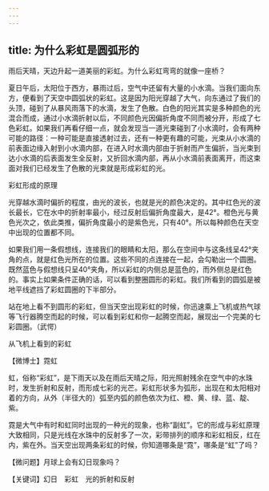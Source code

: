 ```yaml
---
---
---
```

title: 为什么彩虹是圆弧形的
---




雨后天晴，天边升起一道美丽的彩虹。为什么彩虹弯弯的就像一座桥？

夏日午后，太阳位于西方，暴雨过后，空气中还留有大量的小水滴。当我们面向东方，便看到了天空中圆弧状的彩虹。这是因为阳光穿越了大气，向东通过了我们的头顶，碰到了从暴风雨落下的水滴，发生了色散。白色的阳光其实是多种颜色的光混合而成，通过小水滴折射以后，不同颜色光因偏折角度不同而被分开，形成了七色彩虹。如果我们再看仔细一点，就会发现当一道光束碰到了小水滴时，会有两种可能的路径：一种可能是直接透射过去，还有一种更有趣的可能，光束从小水滴的前表面边缘入射到小水滴内部，在进入时水滴内部由于折射而产生偏折，当光束到达小水滴的后表面发生全反射，又折回水滴内部，再从小水滴前表面离开，而这束面对我们已经发生了色散的光束就是形成彩虹的光。

彩虹形成的原理



光穿越水滴时偏折的程度，由光的波长，也就是光的颜色决定的。其中红色光的波长最长，它在水中的折射率最小，经过反射后偏折角度最大，是42°。橙色光与黄色光次之，依此类推，偏折角度最小的是紫色光，只有40°。所以每种颜色在天空中出现的位置都不同。

如果我们用一条假想线，连接我们的眼睛和太阳，那么在空间中与这条线呈42°夹角的点，就是红色光所在的位置。这些不同的点连接在一起，会勾勒出一个圆圈。既然蓝色与假想线只呈40°夹角，所以彩虹的内侧总是蓝色的，而外侧总是红色的。事实上如果条件正确的话，可以看到整圈圆形的彩虹。我们所看到的圆弧是被地平线遮挡了彩虹圆圈的下半部分。

站在地上看不到圆形的彩虹，但当天空出现彩虹的时候，你迅速乘上飞机或热气球等飞行器腾空而起的时候，可以看到彩虹和你一起腾空而起，展现出一个完美的七彩圆圈。（武愕）

从飞机上看到的彩虹





【微博士】霓虹

虹，俗称“彩虹”，是下雨天以及在雨后天晴之际，阳光照射残余在空气中的水珠时，发生折射和反射，而形成七彩的光芒。彩虹形状多为弧形，出现在和太阳相对着的方向，从外（半径大的）弧至内弧的颜色依次为红、橙、黄、绿、蓝、靛、紫。

霓是大气中有时和虹同时出现的一种光的现象，也称“副虹”。它的形成与彩虹原理大致相同，只是光线在水珠中的反射多了一次，彩带排列的顺序和彩虹相反，红在内，紫在外。当天空出现两条彩虹的时候，你知道哪条是“霓”，哪条是“虹”了吗？

【微问题】月球上会有幻日现象吗？

【关键词】幻日　彩虹　光的折射和反射